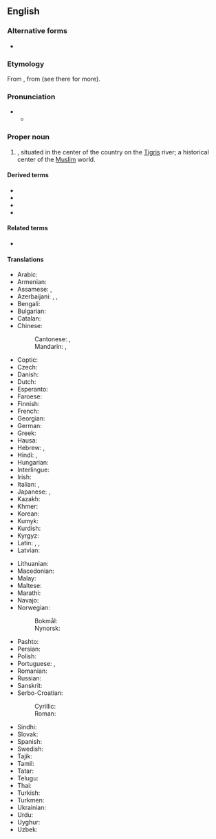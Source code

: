==English==
{{wikipedia}}

===Alternative forms===
* {{l|en|Bagdad}}

===Etymology===
From {{bor|en|ar|بَغْدَاد}}, from {{der|en|fa|بغداد|tr=baǧdâd}} (see there for more).

===Pronunciation===
* {{IPA|en|/bæɡˈdæd/|/ˈbæɡdæd/}}
** {{audio|en|LL-Q1860 (eng)-Vealhurl-Baghdad.wav|Audio (UK)}}

===Proper noun===
{{en-proper noun}}

# {{place|en|The <<capital>> of and largest <<city>> in <<c/Iraq>>}}, situated in the center of the country on the [[Tigris]] river; a historical center of the [[Muslim]] world.

====Derived terms====
* {{l|en|Baghdad Bob}}
* {{l|en|Baghdad by the Bay}}
* {{l|en|Baghdadi}}
* {{l|en|Baghdadian}}

====Related terms====
* {{l|en|Bagadates}}

====Translations====
{{trans-top|city}}
* Arabic: {{t+|ar|بَغْدَاد|f}}
* Armenian: {{t+|hy|Բաղդադ}}
* Assamese: {{t|as|বাগদাদ}}, {{t|as|বাগ্দাদ}}
* Azerbaijani: {{t+|az|Bağdad}}, {{t+|az|Бағдад}}, {{t+|az|بغداد}}
* Bengali: {{t|bn|বাগদাদ}}
* Bulgarian: {{t|bg|Багда́д|m}}
* Catalan: {{t|ca|Bagdad}}
* Chinese:
*: Cantonese: {{t|yue|巴格達|sc=Hani}}, {{t|yue|巴格达|tr=baa1 gaak3 daat6|sc=Hani}}
*: Mandarin: {{t+|cmn|巴格達|sc=Hani}}, {{t+|cmn|巴格达|tr=Bāgédá|sc=Hani}}
* Coptic: {{t|cop|ⲃⲁⲕⲧⲁⲛ|m}}
* Czech: {{t+|cs|Bagdád|m}}
* Danish: {{t|da|Bagdad}}
* Dutch: {{t+|nl|Bagdad}}
* Esperanto: {{t+|eo|Bagdado}}
* Faroese: {{t|fo|Bagdad}}
* Finnish: {{t+|fi|Bagdad}}
* French: {{t+|fr|Bagdad}}
* Georgian: {{t|ka|ბაღდადი}}
* German: {{t+|de|Bagdad}}
* Greek: {{t+|el|Βαγδάτη}}
* Hausa: {{t|ha|Bagadaza|f|alt=Bàgàdāzà}}
* Hebrew: {{t|he|בגדאד}}, {{t|he|בגדד}}
* Hindi: {{t|hi|बग़दाद}}, {{t|hi|बगदाद|m}}
* Hungarian: {{t+|hu|Bagdad}}
* Interlingue: {{t|ie|Bagdad}}
* Irish: {{t|ga|Bagdad|m}}
* Italian: {{t|it|Bagdad|f}}, {{t+|it|Baghdad|f}}
* Japanese: {{t|ja|バグダード|tr=Bagudādo}}, {{t|ja|バグダッド|tr=Bagudaddo}}
* Kazakh: {{t|kk|Бағдат}}
* Khmer: {{t+|km|បាកដាដ}}
* Korean: {{t|ko|^바그다드}}
* Kumyk: {{t|kum|Багъдад|tr=Bağdad}}
* Kurdish: {{t+|ku|Bexda|f}}
* Kyrgyz: {{t|ky|Багдат}}
* Latin: {{t+|la|Bagdatum}}, {{t|la|Bagdadum}}, {{t|la|Bagdetia}}
* Latvian: {{t+|lv|Bagdāde}}
{{trans-mid}}
* Lithuanian: {{t|lt|Bagdadas}}
* Macedonian: {{t|mk|Багда́д|m}}
* Malay: {{t|ms|Baghdad}}
* Maltese: {{t|mt|Bagdad}}
* Marathi: {{t|mr|बगदाद}}
* Navajo: {{t|nv|Báhdaʼ}}
* Norwegian:
*: Bokmål: {{t|nb|Bagdad}}
*: Nynorsk: {{t|nn|Bagdad}}
* Pashto: {{t+|ps|بغداد|m|tr=baǧdad}}
* Persian: {{t+|fa|بغداد|tr=bağdâd}}
* Polish: {{t+|pl|Bagdad|m}}
* Portuguese: {{t|pt|Bagdá}}, {{t+|pt|Bagdade}}
* Romanian: {{t+|ro|Bagdad}}
* Russian: {{t+|ru|Багда́д|m}}
* Sanskrit: {{t+|sa|भगदत्त}}
* Serbo-Croatian:
*: Cyrillic: {{t|sh|Багдад|m}}
*: Roman: {{t+|sh|Bagdad|m}}
* Sindhi: {{t|sd|بغداد|m}}
* Slovak: {{t+|sk|Bagdad|m}}
* Spanish: {{t+|es|Bagdad}}
* Swedish: {{t+|sv|Bagdad}}
* Tajik: {{t+|tg|Бағдод}}
* Tamil: {{t|ta|பாக்தாத்}}
* Tatar: {{t|tt|Багдад}}
* Telugu: {{t|te|బాగ్దాదు}}
* Thai: {{t|th|แบกแดด}}
* Turkish: {{t+|tr|Bağdat}}
* Turkmen: {{t|tk|Bagdat}}
* Ukrainian: {{t|uk|Багда́д|m}}
* Urdu: {{t|ur|بغداد|tr=baġdād}}
* Uyghur: {{t|ug|باغداد}}
* Uzbek: {{t|uz|Bagʻdod}}
{{trans-bottom}}